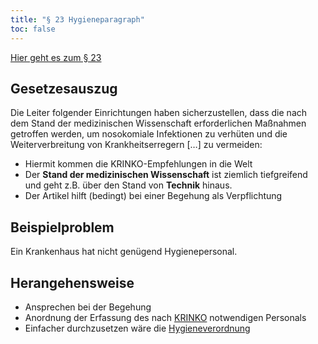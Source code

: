 ```yaml
---
title: "§ 23 Hygieneparagraph"
toc: false
---
```


[Hier geht es zum § 23](https://www.gesetze-im-internet.de/ifsg/__23.html)

::: {.callout-tip}
## Gesetzesauszug
Die Leiter folgender Einrichtungen haben sicherzustellen, dass die nach dem Stand der medizinischen Wissenschaft erforderlichen Maßnahmen getroffen werden, um nosokomiale Infektionen zu verhüten und die Weiterverbreitung von Krankheitserregern [...] zu vermeiden: 
:::

* Hiermit kommen die KRINKO-Empfehlungen in die Welt
* Der __Stand der medizinischen Wissenschaft__ ist ziemlich tiefgreifend und geht z.B. über den Stand von __Technik__ hinaus.
* Der Artikel hilft (bedingt) bei einer Begehung als Verpflichtung


::: {.panel-tabset}
## Beispielproblem
Ein Krankenhaus hat nicht genügend Hygienepersonal.

## Herangehensweise
* Ansprechen bei der Begehung
* Anordnung der Erfassung des nach [KRINKO](https://www.rki.de/DE/Content/Infekt/Krankenhaushygiene/Kommission/kommission_node.html/) notwendigen Personals
* Einfacher durchzusetzen wäre die [Hygieneverordnung](https://www.aekb.de/fileadmin/migration/pdf/Anlage_1_Hygieneverordnung_Berlin_12_06_2012.pdf) 
:::
